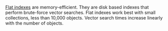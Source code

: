 [Flat indexes](/developers/weaviate/concepts/indexing/vector-indexes/flat-indexes) are memory-efficient. They are disk based indexes that perform brute-force vector searches. Flat indexes work best with small collections, less than 10,000 objects. Vector search times increase linearly with the number of objects.